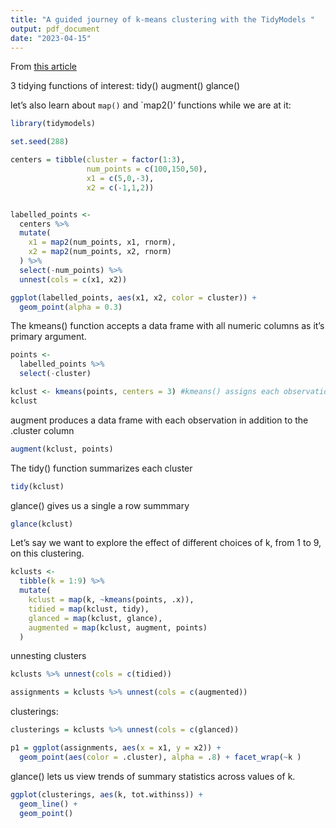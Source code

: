 ```yaml
---
title: "A guided journey of k-means clustering with the TidyModels "
output: pdf_document
date: "2023-04-15"
---
```


From [this article](https://www.tidymodels.org/learn/statistics/k-means/)


3 tidying functions of interest: 
tidy()
augment() 
glance()

let's also learn about `map()` and `map2()' functions while we are at it: 

```r
library(tidymodels)

set.seed(288)

centers = tibble(cluster = factor(1:3), 
                 num_points = c(100,150,50), 
                 x1 = c(5,0,-3), 
                 x2 = c(-1,1,2))


labelled_points <- 
  centers %>%
  mutate(
    x1 = map2(num_points, x1, rnorm),
    x2 = map2(num_points, x2, rnorm)
  ) %>% 
  select(-num_points) %>% 
  unnest(cols = c(x1, x2))

ggplot(labelled_points, aes(x1, x2, color = cluster)) +
  geom_point(alpha = 0.3)


```
The kmeans() function accepts a data frame with all numeric columns as it’s primary argument.

```r
points <- 
  labelled_points %>% 
  select(-cluster)

kclust <- kmeans(points, centers = 3) #kmeans() assigns each observation (consisting of x1,x2) a cluster (1-3)
kclust
```
augment produces a data frame with each observation in addition to the .cluster column
```r
augment(kclust, points)
```

The tidy() function summarizes each cluster 
```r
tidy(kclust)
```

glance() gives us a single a row summmary 

```r
glance(kclust)
```
Let’s say we want to explore the effect of different choices of k, from 1 to 9, on this clustering. 

```r
kclusts <- 
  tibble(k = 1:9) %>%
  mutate(
    kclust = map(k, ~kmeans(points, .x)),
    tidied = map(kclust, tidy),
    glanced = map(kclust, glance),
    augmented = map(kclust, augment, points)
  )


```
unnesting clusters 
```r
kclusts %>% unnest(cols = c(tidied))
```
```r
assignments = kclusts %>% unnest(cols = c(augmented))
```

clusterings: 
```r
clusterings = kclusts %>% unnest(cols = c(glanced))
```
```r
p1 = ggplot(assignments, aes(x = x1, y = x2)) + 
  geom_point(aes(color = .cluster), alpha = .8) + facet_wrap(~k )
```

glance() lets us view trends of summary statistics across values of k. 
```r
ggplot(clusterings, aes(k, tot.withinss)) +
  geom_line() +
  geom_point()
```

